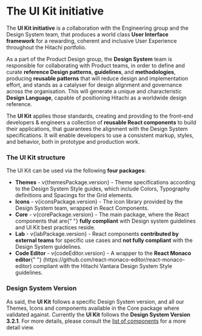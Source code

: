 

<Meta title="Introduction/Overview" />

# The UI Kit initiative

The **UI Kit initiative** is a collaboration with the Engineering group and the Design System team, that produces a world class **User Interface framework** for a rewarding, coherent and inclusive User Experience throughout the Hitachi portfolio.

As a part of the Product Design group, the **Design System** team is responsible for collaborating with Product teams, in order to define and curate **reference Design patterns**, **guidelines**, and **methodologies**, producing **reusable patterns** that will reduce design and implementation effort, and stands as a catalyser for design alignment and governance across the organisation. This will generate a unique and characteristic **Design Language**, capable of positioning Hitachi as a worldwide design reference.

The **UI Kit** applies those standards, creating and providing to the front-end developers & engineers a collection of **reusable React components** to build their applications, that guarantees the alignment with the Design System specifications. It will enable developers to use a consistent markup, styles, and behavior, both in prototype and production work.

### The UI Kit structure

The UI Kit can be used via the following **four packages**:

<ul>
  <li>
    <b>Themes</b> - v{themesPackage.version} - Theme specifications according to the Design System
    Style guides, which include Colors, Typography definitions and Spacings for the Grid elements.
  </li>
  <li>
    <b>Icons</b> - v{iconsPackage.version} - The icon library provided by the Design System team,
    wrapped in React Components.
  </li>
  <li>
    <b>Core</b> - v{corePackage.version} - The main package, where the React components that are{" "}
    <b>fully compliant</b> with Design system guidelines and UI Kit best practices reside.
  </li>
  <li>
    <b>Lab</b> - v{labPackage.version} - React components <b>contributed by external teams</b> for
    specific use cases and <b>not fully compliant</b> with the Design System guidelines.
  </li>
  <li>
    <b>Code Editor</b> - v{codeEditor.version} - A wrapper to the <b>React Monaco editor</b>{" "}
    (https://github.com/react-monaco-editor/react-monaco-editor) compliant with the Hitachi Vantara
    Design System Style guidelines.
  </li>
</ul>

### Design System Version

As said, the **UI Kit** follows a specific Design System version, and all our Themes, Icons and components available in the Core package where validated against. Currently the **UI Kit** follows the **Design System Version 3.2.1**. For more details, please consult the <a href="https://lumada-design.github.io/uikit/master/?path=/docs/get-started-component-list--page">list of components</a> for a more detail view.
